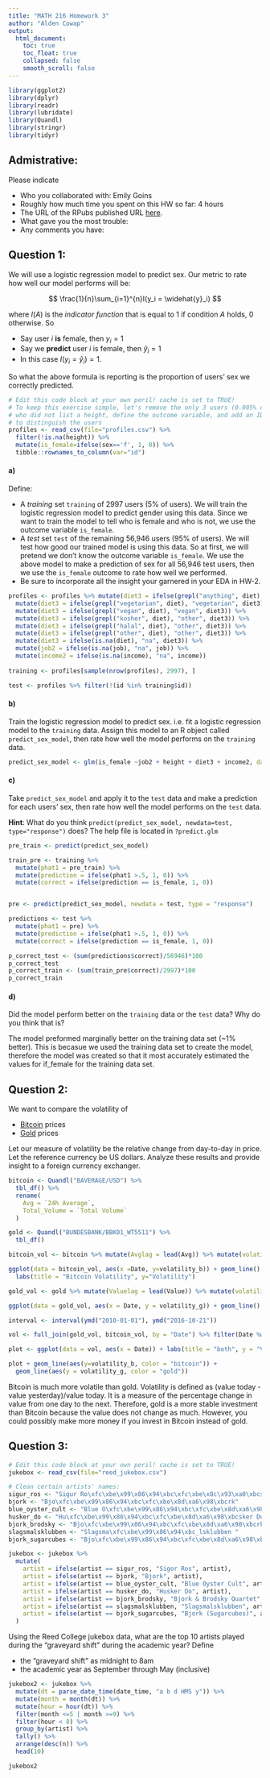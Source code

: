 ```yaml
---
title: "MATH 216 Homework 3"
author: "Alden Cowap"
output:
  html_document:
    toc: true
    toc_float: true
    collapsed: false
    smooth_scroll: false
---
```


```r
library(ggplot2)
library(dplyr)
library(readr)
library(lubridate)
library(Quandl)
library(stringr)
library(tidyr)
```



## Admistrative:

Please indicate

* Who you collaborated with: Emily Goins
* Roughly how much time you spent on this HW so far: 4 hours
* The URL of the RPubs published URL [here](http://rpubs.com/acowap/HW3).
* What gave you the most trouble:
* Any comments you have:


## Question 1:

We will use a logistic regression model to predict sex. Our metric to rate how well our
model performs will be:

$$
\frac{1}{n}\sum_{i=1}^{n}I(y_i = \widehat{y}_i)
$$

where $I(A)$ is the *indicator function* that is equal to 1 if condition $A$
holds, 0 otherwise. So

* Say user $i$ **is** female, then $y_i=1$
* Say we **predict** user $i$ is female, then $\widehat{y}_i=1$
* In this case $I(y_i =\widehat{y}_i)=1$. 

So what the above formula is reporting is the proportion of users' sex we
correctly predicted.

```r
# Edit this code block at your own peril! cache is set to TRUE!
# To keep this exercise simple, let's remove the only 3 users (0.005% of users)
# who did not list a height, define the outcome variable, and add an ID variable
# to distinguish the users
profiles <- read_csv(file="profiles.csv") %>% 
  filter(!is.na(height)) %>% 
  mutate(is_female=ifelse(sex=='f', 1, 0)) %>% 
  tibble::rownames_to_column(var="id")
```



#### a)

Define:

* A *training* set `training` of 2997 users (5% of users). We will train the 
logistic regression model to predict gender using this data. Since we want to 
train the model to tell who is female and who is not, we use the outcome
variable `is_female`.
* A *test* set `test` of the remaining 56,946 users (95% of users). We will test
how good our trained model is using this data. So at first, we will pretend we
don't know the outcome variable `is_female`. We use the above model to make a
prediction of sex for all 56,946 test users, then we use the `is_female` outcome
to rate how well we performed.
* Be sure to incorporate all the insight your garnered in your EDA in HW-2.

```r

profiles <- profiles %>% mutate(diet3 = ifelse(grepl("anything", diet), "anything", diet)) %>% 
  mutate(diet3 = ifelse(grepl("vegetarian", diet), "vegetarian", diet3)) %>% 
  mutate(diet3 = ifelse(grepl("vegan", diet), "vegan", diet3)) %>% 
  mutate(diet3 = ifelse(grepl("kosher", diet), "other", diet3)) %>% 
  mutate(diet3 = ifelse(grepl("halal", diet), "other", diet3)) %>% 
  mutate(diet3 = ifelse(grepl("other", diet), "other", diet3)) %>% 
  mutate(diet3 = ifelse(is.na(diet), "na", diet3)) %>% 
  mutate(job2 = ifelse(is.na(job), "na", job)) %>% 
  mutate(income2 = ifelse(is.na(income), "na", income))
  
training <- profiles[sample(nrow(profiles), 2997), ]

test <- profiles %>% filter(!(id %in% training$id))

```



#### b)

Train the logistic regression model to predict sex. i.e. fit a logistic
regression model to the `training` data. Assign this model to an R object called
`predict_sex_model`, then rate how well the model performs on the `training` data.

```r

predict_sex_model <- glm(is_female ~job2 + height + diet3 + income2, data = training, family = "binomial")


```



#### c)

Take `predict_sex_model` and apply it to the `test` data and make a prediction 
for each users' sex, then rate how well the model performs on the `test` data.

**Hint**: What do you think `predict(predict_sex_model, newdata=test,
type="response")` does? The help file is located in `?predict.glm`

```r
pre_train <- predict(predict_sex_model)

train_pre <- training %>% 
  mutate(phat1 = pre_train) %>% 
  mutate(prediction = ifelse(phat1 >.5, 1, 0)) %>% 
  mutate(correct = ifelse(prediction == is_female, 1, 0))


pre <- predict(predict_sex_model, newdata = test, type = "response")

predictions <- test %>% 
  mutate(phat1 = pre) %>% 
  mutate(prediction = ifelse(phat1 >.5, 1, 0)) %>% 
  mutate(correct = ifelse(prediction == is_female, 1, 0))

p_correct_test <- (sum(predictions$correct)/56946)*100
p_correct_test
p_correct_train <- (sum(train_pre$correct)/2997)*100
p_correct_train
```



#### d)

Did the model perform better on the `training` data or the `test` data? Why
do you think that is?

The model preformed marginally better on the training data set (~1% better). This is becasue we used the training data set to create the model, therefore the model was created so that it most accurately estimated the values for if_female for the training data set. 


## Question 2:

We want to compare the volatility of 

* [Bitcoin](https://www.quandl.com/data/BAVERAGE/USD) prices
* [Gold](https://www.quandl.com/data/BUNDESBANK/BBK01_WT5511) prices

Let our measure of volatility be the relative change from day-to-day in price. 
Let the reference currency be US dollars. Analyze these results and provide
insight to a foreign currency exchanger.

```r
bitcoin <- Quandl("BAVERAGE/USD") %>%
  tbl_df() %>%
  rename(
    Avg = `24h Average`,
    Total_Volume = `Total Volume`
  )

gold <- Quandl("BUNDESBANK/BBK01_WT5511") %>%
  tbl_df() 

bitcoin_vol <- bitcoin %>% mutate(Avglag = lead(Avg)) %>% mutate(volatility_b = (Avg-Avglag)/Avg)

ggplot(data = bitcoin_vol, aes(x =Date, y=volatility_b)) + geom_line() + 
  labs(title = "Bitcoin Volatility", y="Volatility")

gold_vol <- gold %>% mutate(Valuelag = lead(Value)) %>% mutate(volatility_g = (Value-Valuelag)/Value)

ggplot(data = gold_vol, aes(x = Date, y = volatility_g)) + geom_line() + labs(title = "Gold Volatility", y = "Volatility")

interval <- interval(ymd("2010-01-01"), ymd("2016-10-21"))

vol <- full_join(gold_vol, bitcoin_vol, by = "Date") %>% filter(Date %within% interval)

plot <- ggplot(data = vol, aes(x = Date)) + labs(title = "both", y = "Volatility")

plot + geom_line(aes(y=volatility_b, color = "bitcoin")) + 
  geom_line(aes(y = volatility_g, color = "gold"))

```


Bitcoin is much more volatile than gold. Volatility is defined as (value today - value yesterday)/value today. It is a measure of the percentage change in value from one day to the next. Therefore, gold is a more stable investment than Bitcoin because the value does not change as much. However, you could possibly make more money if you invest in Bitcoin instead of gold. 


## Question 3:

```r
# Edit this code block at your own peril! cache is set to TRUE!
jukebox <- read_csv(file="reed_jukebox.csv")

# Clean certain artists' names:
sigur_ros <- "Sigur Ro\xfc\xbe\x99\x86\x94\xbc\xfc\xbe\x8c\x93\xa0\xbcs"
bjork <- "Bjo\xfc\xbe\x99\x86\x94\xbc\xfc\xbe\x8d\xa6\x98\xbcrk"
blue_oyster_cult <- "Blue O\xfc\xbe\x99\x86\x94\xbc\xfc\xbe\x8d\xa6\x98\xbcyster Cult"
husker_do <- "Hu\xfc\xbe\x99\x86\x94\xbc\xfc\xbe\x8d\xa6\x98\xbcsker Du\xfc\xbe\x99\x86\x94\xbc\xfc\xbe\x8d\xa6\x98\xbc"
bjork_brodsky <- "Bjo\xfc\xbe\x99\x86\x94\xbc\xfc\xbe\x8d\xa6\x98\xbcrk & Brodsky Quartet"
slagsmalsklubben <- "Slagsma\xfc\xbe\x99\x86\x94\xbc_lsklubben "
bjork_sugarcubes <- "Bjo\xfc\xbe\x99\x86\x94\xbc\xfc\xbe\x8d\xa6\x98\xbcrk (Sugarcubes)"

jukebox <- jukebox %>%
  mutate(
    artist = ifelse(artist == sigur_ros, "Sigor Ros", artist),
    artist = ifelse(artist == bjork, "Bjork", artist),
    artist = ifelse(artist == blue_oyster_cult, "Blue Oyster Cult", artist),
    artist = ifelse(artist == husker_do, "Husker Do", artist),
    artist = ifelse(artist == bjork_brodsky, "Bjork & Brodsky Quartet", artist),
    artist = ifelse(artist == slagsmalsklubben, "Slagsmalsklubben", artist),
    artist = ifelse(artist == bjork_sugarcubes, "Bjork (Sugarcubes)", artist)
  )
```


Using the Reed College jukebox data, what are the top 10 artists played during
the "graveyard shift" during the academic year? Define

* the "graveyard shift" as midnight to 8am
* the academic year as September through May (inclusive)

```r

jukebox2 <- jukebox %>% 
  mutate(dt = parse_date_time(date_time, "a b d HMS y")) %>% 
  mutate(month = month(dt)) %>% 
  mutate(hour = hour(dt)) %>% 
  filter(month <=5 | month >=9) %>% 
  filter(hour < 8) %>% 
  group_by(artist) %>% 
  tally() %>% 
  arrange(desc(n)) %>%
  head(10)

jukebox2

```

